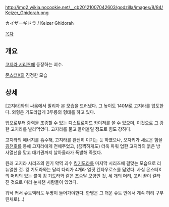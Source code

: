 http://img2.wikia.nocookie.net/__cb20121007042603/godzilla/images/8/84/Keizer_Ghidorah.png

カイザーギドラ / Keizer Ghidorah

[[목차]]

== 개요 ==
[[고지라 시리즈]]에 등장하는 괴수.

[[몬스터X]]의 진정한 모습

== 상세 ==
[고지라]와의 싸움에서 밀리자 본 모습을 드러냈다. 그 높이도 140M로 고지라를 압도한다. 외형은 기도라답게 3두룡의 형태를 하고 있다.

입으로부터 중력을 조종할 수 있는 디스트로이드 카이저를 쏠 수 있으며, 이것으로 그 강한 고지라를 발라먹었다. 고지라를 물고 들어올릴 정도로 힘도 강하다.

고지라의 에너지를 흡수해, 고지라를 완전히 이기는 듯 하였으나, 오자키가 새로운 힘을 [[굉천호]]를 통해 고지라에게 전해주었고, (끔찍하게도) 더욱 파워 업한 고지라의 붉은 방사열선을 맞고 대기권까지 날아올라가 폭발해 죽었다. 

원래 고지라 시리즈의 인기 악역 괴수 [[킹기도라]]를 마지막 시리즈에 걸맞는 모습으로 리뉴얼한 것. 킹 기도라와는 달리 다리가 4개라 얼핏 켄타우로스를 닮았다. 사실 몬스터X의 머리의 있는 뿔이 킹 기도라와 같은 초승달 모양인 것, 세 개의 머리, 꼬리 끝이 갈라진 것으로 미리 눈치챈 사람들이 있었다.

워낙 커서 슈트액터도 두명이 들어가야한다. 한명은 그 더운 슈트 안에서 계속 허리 구부린채로(...)
